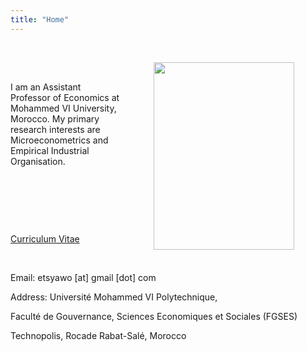 ```yaml
---
title: "Home"
---
```

<br>


<IMG SRC="Emmanuel_Selorm_Tsyawo2018.jpg" style="width:225px;height:300px;" ALIGN="right" HSPACE="50"/> 

<br>

I am an Assistant Professor of Economics at Mohammed VI University, Morocco. My primary research interests are Microeconometrics and Empirical Industrial Organisation.

<br>

<br>

<!--
<a href="Tsyawo_JMP.pdf#" class="download" title="Download JMP as PDF">Job Market Paper</a>
-->

<br>

<a href="Tsyawo_CV.pdf#" class="download" title="Download CV as PDF">Curriculum Vitae</a>			

<br>

<!--Email: estsyawo[at]temple[dot]edu, estsyawo[at]gmail[dot]com-->
Email: etsyawo [at] gmail [dot] com

Address: Université Mohammed VI Polytechnique, 

Faculté de Gouvernance, Sciences Economiques et Sociales (FGSES)

Technopolis, Rocade Rabat-Salé, Morocco